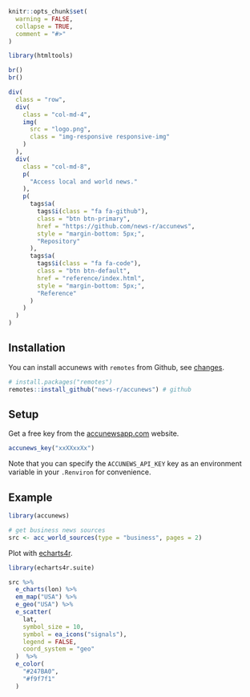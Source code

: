 <!-- badges go here -->

```r
knitr::opts_chunk$set(
  warning = FALSE,
  collapse = TRUE,
  comment = "#>"
)

library(htmltools)
```

```r
br()
br()

div(
  class = "row",
  div(
    class = "col-md-4",
    img(
      src = "logo.png",
      class = "img-responsive responsive-img"
    )
  ),
  div(
    class = "col-md-8",
    p(
      "Access local and world news."
    ),
    p(
      tags$a(
        tags$i(class = "fa fa-github"),
        class = "btn btn-primary",
        href = "https://github.com/news-r/accunews",
        style = "margin-bottom: 5px;",
        "Repository"
      ),
      tags$a(
        tags$i(class = "fa fa-code"),
        class = "btn btn-default",
        href = "reference/index.html",
        style = "margin-bottom: 5px;",
        "Reference"
      )
    )
  )
)
```

## Installation

You can install accunews with `remotes` from Github, see [changes](news/index.html).

```r
# install.packages("remotes")
remotes::install_github("news-r/accunews") # github
```

## Setup

Get a free key from the [accunewsapp.com](https://www.accunewsapp.com/) website.

```r
accunews_key("xxXXxxXx")
```

Note that you can specify the `ACCUNEWS_API_KEY` key as an environment variable in your `.Renviron` for convenience.

## Example

```r
library(accunews)

# get business news sources
src <- acc_world_sources(type = "business", pages = 2)
```

Plot with [echarts4r](https://echarts4r.john-coene.com).

```r
library(echarts4r.suite)

src %>% 
  e_charts(lon) %>% 
  em_map("USA") %>%
  e_geo("USA") %>% 
  e_scatter(
    lat,
    symbol_size = 10,
    symbol = ea_icons("signals"),
    legend = FALSE,
    coord_system = "geo"
  )  %>% 
  e_color(
    "#247BA0",
    "#f9f7f1"
  )
```